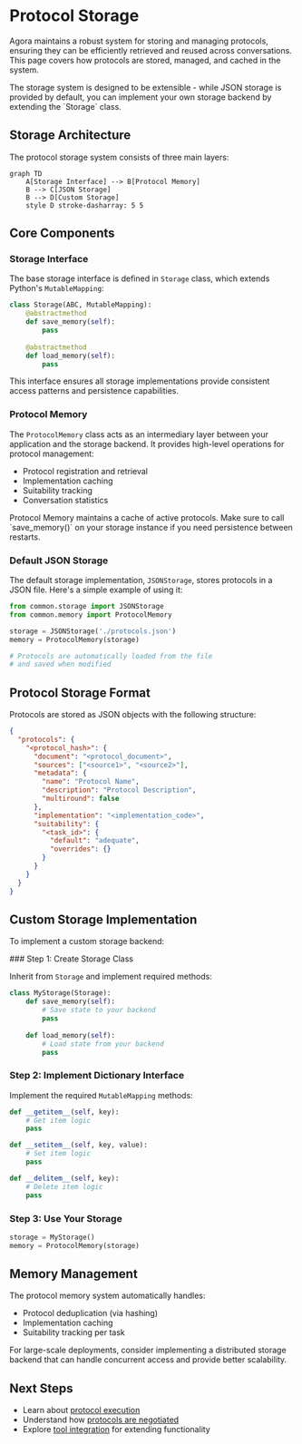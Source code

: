 
# Protocol Storage

Agora maintains a robust system for storing and managing protocols, ensuring they can be efficiently retrieved and reused across conversations. This page covers how protocols are stored, managed, and cached in the system.

<Callout type="info">
The storage system is designed to be extensible - while JSON storage is provided by default, you can implement your own storage backend by extending the `Storage` class.
</Callout>

## Storage Architecture

The protocol storage system consists of three main layers:

```mermaid
graph TD
    A[Storage Interface] --> B[Protocol Memory]
    B --> C[JSON Storage]
    B --> D[Custom Storage]
    style D stroke-dasharray: 5 5
```

## Core Components

### Storage Interface

The base storage interface is defined in `Storage` class, which extends Python's `MutableMapping`:

```python
class Storage(ABC, MutableMapping):
    @abstractmethod
    def save_memory(self):
        pass
    
    @abstractmethod
    def load_memory(self):
        pass
```

This interface ensures all storage implementations provide consistent access patterns and persistence capabilities.

### Protocol Memory

The `ProtocolMemory` class acts as an intermediary layer between your application and the storage backend. It provides high-level operations for protocol management:

- Protocol registration and retrieval
- Implementation caching
- Suitability tracking
- Conversation statistics

<Callout type="warning">
Protocol Memory maintains a cache of active protocols. Make sure to call `save_memory()` on your storage instance if you need persistence between restarts.
</Callout>

### Default JSON Storage

The default storage implementation, `JSONStorage`, stores protocols in a JSON file. Here's a simple example of using it:

```python
from common.storage import JSONStorage
from common.memory import ProtocolMemory

storage = JSONStorage('./protocols.json')
memory = ProtocolMemory(storage)

# Protocols are automatically loaded from the file
# and saved when modified
```

## Protocol Storage Format

Protocols are stored as JSON objects with the following structure:

```json
{
  "protocols": {
    "<protocol_hash>": {
      "document": "<protocol_document>",
      "sources": ["<source1>", "<source2>"],
      "metadata": {
        "name": "Protocol Name",
        "description": "Protocol Description",
        "multiround": false
      },
      "implementation": "<implementation_code>",
      "suitability": {
        "<task_id>": {
          "default": "adequate",
          "overrides": {}
        }
      }
    }
  }
}
```

## Custom Storage Implementation

To implement a custom storage backend:

<Steps>
### Step 1: Create Storage Class

Inherit from `Storage` and implement required methods:

```python
class MyStorage(Storage):
    def save_memory(self):
        # Save state to your backend
        pass
    
    def load_memory(self):
        # Load state from your backend
        pass
```

### Step 2: Implement Dictionary Interface

Implement the required `MutableMapping` methods:

```python
def __getitem__(self, key):
    # Get item logic
    pass

def __setitem__(self, key, value):
    # Set item logic
    pass

def __delitem__(self, key):
    # Delete item logic
    pass
```

### Step 3: Use Your Storage

```python
storage = MyStorage()
memory = ProtocolMemory(storage)
```
</Steps>

## Memory Management

The protocol memory system automatically handles:

- Protocol deduplication (via hashing)
- Implementation caching
- Suitability tracking per task

<Callout type="info">
For large-scale deployments, consider implementing a distributed storage backend that can handle concurrent access and provide better scalability.
</Callout>

## Next Steps

- Learn about [protocol execution](/protocol-management/protocol-execution)
- Understand how [protocols are negotiated](/core-components/sender-components)
- Explore [tool integration](/tooling) for extending functionality